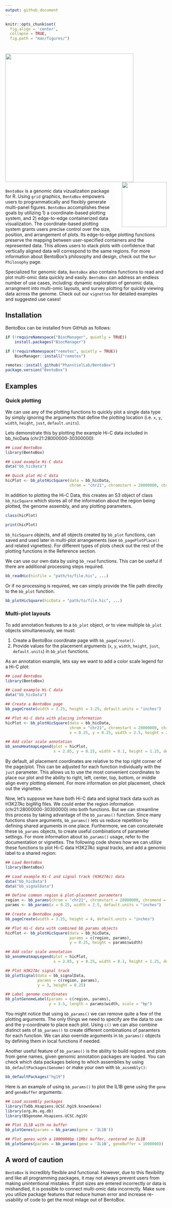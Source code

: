 ```yaml
---
output: github_document
---
```


```r
knitr::opts_chunk$set(
  fig.align = 'center',
  collapse = TRUE,
  fig.path = "man/figures/")
```

 
# <img src="man/figures/bento-logotype-singleline-black.png" width="400px" style="background-color:white;border=transparent" /> <img src="man/figures/logo.png" align="right" width="140px" style="padding-left:20px; background-color:white" />




`BentoBox` is a genomic data vizualization package for R. Using `grid` graphics, `BentoBox` empowers users to programmatically and flexibly generate multi-panel figures. `BentoBox` accomplishes these goals by utilizing 1) a coordinate-based plotting system, and 2) edge-to-edge containerized data visualization. The coordinate-based plotting system grants users precise control over the size, position, and arrangement of plots. Its edge-to-edge plotting functions preserve the mapping between user-specified containers and the represented data. This allows users to stack plots with confidence that vertically aligned data will correspond to the same regions. For more information about BentoBox's philosophy and design, check out the `Our Philosophy` page.

Specialized for genomic data, `BentoBox` also contains functions to read and plot multi-omic data quickly and easily. `BentoBox` can address an endless number of use cases, including: dynamic exploration of genomic data, arrangment into multi-omic layouts, and survey plotting for quickly viewing data across the genome. Check out our `vignettes` for detailed examples and suggested use cases!

## Installation

BentoBox can be installed from GitHub as follows:

```r
if (!requireNamespace("BiocManager", quietly = TRUE))
    install.packages("BiocManager")

if (!requireNamespace("remotes", quietly = TRUE))
    BiocManager::install("remotes")

remotes::install_github("PhanstielLab/BentoBox")
package.version("BentoBox")
```

## Examples

### Quick plotting

We can use any of the plotting functions to quickly plot a single data type by simply ignoring the arguments that define the plotting location (i.e. `x`, `y`, `width`, `height`, `just`, `default.units`).

Lets demonstrate this by plotting the example Hi-C data included in bb_hicData (chr21:28000000-30300000):

```r
## Load BentoBox
library(BentoBox)

## Load example Hi-C data
data("bb_hicData")

## Quick plot Hi-C data
hicPlot <- bb_plotHicSquare(data = bb_hicData,
                            chrom = "chr21", chromstart = 28000000, chromend = 30300000)
```


In addition to plotting the Hi-C Data, this creates an S3 object of class `bb_hicSquare` which stores all of the information about the region being plotted, the genome assembly, and any plotting parameters.

```r
class(hicPlot)
```

```r
print(hicPlot)
```

`bb_hicSquare` objects, and all objects created by `bb_plot` functions, can saved and used later in multi-plot arrangements (see `bb_pagePlotPlace()` and related vignettes). For different types of plots check out the rest of the plotting functions in the Reference section.

We can use our own data by using `bb_read` functions. This can be useful if there are additional processing steps required.

```r
bb_readHic(hicFile = "path/to/file.hic", ...)
```

Or if no processing is required, we can simply provide the file path directly to the `bb_plot` function.

```r
bb_plotHicSquare(hicData = "path/to/file.hic", ...)
```


### Multi-plot layouts

To add annotation features to a `bb_plot` object, or to view multiple `bb_plot` objects simultaneously, we must:  

1. Create a BentoBox coordinate page with `bb_pageCreate()`.  
2. Provide values for the placement arguments (`x`, `y`, `width`, `height`, `just`, `default.units`) in `bb_plot` functions.

As an annotation example, lets say we want to add a color scale legend for a Hi-C plot:

```r

## Load BentoBox
library(BentoBox)

## Load example Hi-C data
data("bb_hicData")

## Create a BentoBox page
bb_pageCreate(width = 3.25, height = 3.25, default.units = "inches")

## Plot Hi-C data with placing information
hicPlot <- bb_plotHicSquare(data = bb_hicData,
                            chrom = "chr21", chromstart = 28000000, chromend = 30300000,
                            x = 0.25, y = 0.25, width = 2.5, height = 2.5, default.units = "inches")

## Add color scale annotation
bb_annoHeatmapLegend(plot = hicPlot,
                     x = 2.85, y = 0.25, width = 0.1, height = 1.25, default.units = "inches")

```

By default, all placement coordinates are relative to the top right corner of the page/plot. This can be adjusted for each function individually with the `just` parameter. This allows us to use the most convenient coordinates to place our plot and the ability to right, left, center, top, bottom, or middle align every plotting element. For more information on plot placement, check out the vignettes.


Now, let's suppose we have both Hi-C data and signal track data such as H3K27Ac bigWig files. We could enter the region information (chr21:28000000-30300000) into both functions. But we can streamline this process by taking advantage of the `bb_params()` function. Since many functions share arguments, `bb_params()` lets us reduce repetition by defining shared arguments in one place. Furthermore, we can concatenate these `bb_params` objects, to create useful combinations of parameter settings. For more information about `bb_params()` usage, refer to the documentation or vignettes. The following code shows how we can utilize these functions to plot Hi-C data H3K27Ac signal tracks, and add a genomic label to a shared region:


```r

## Load BentoBox
library(BentoBox)

## Load example Hi-C and signal track (H3K27Ac) data
data("bb_hicData")
data("bb_signalData")

## Define common region & plot-placement parameters
region <- bb_params(chrom = "chr21", chromstart = 28000000, chromend = 30300000)
params <- bb_params(x = 0.25, width = 2.5, default.units = "inches")

## Create a BentoBox page
bb_pageCreate(width = 3.25, height = 4, default.units = "inches")

## Plot Hi-C data with combined bb_params objects
hicPlot <- bb_plotHicSquare(data = bb_hicData,
                            params = c(region, params),
                            y = 0.25, height = params$width)

## Add color scale annotation
bb_annoHeatmapLegend(plot = hicPlot,
                     x = 2.85, y = 0.25, width = 0.1, height = 1.25, default.units = "inches")

## Plot H3K27Ac signal track
bb_plotSignal(data = bb_signalData,
              params = c(region, params),
              y = 3, height = 0.25)

## Label genome coordinates
bb_plotGenomeLabel(params = c(region, params),
                   y = 3.5, length = params$width, scale = "bp")

```


You might notice that using `bb_params()` we can remove quite a few of the plotting arguments. The only things we need to specify are the data to use and the y-coordinate to place each plot. Using `c()` we can also combine distinct sets of `bb_params()` to create different combinations of paramters for each function. We can also override arguments in `bb_params()` objects by defining them in local functions if needed.

Another useful feature of `bb_params()` is the ability to build regions and plots from gene names, given genomic annotation packages are loaded. You can check which data packages belong to which assemblies by using `bb_defaultPackages(Genome)` or make your own with `bb_assembly()`:

```r
bb_defaultPackages("hg19")
```

Here is an example of using `bb_params()` to plot the IL1B gene using the `gene` and `geneBuffer` arguments:

```r
## Load assembly packages
library(TxDb.Hsapiens.UCSC.hg19.knownGene)
library(org.Hs.eg.db)
library(BSgenome.Hsapiens.UCSC.hg19)

## Plot IL1B with no buffer
bb_plotGenes(params = bb_params(gene = 'IL1B'))
```


```r
## Plot genes with a 1000000bp (1Mb) buffer, centered on IL1B
bb_plotGenes(params = bb_params(gene = 'IL1B', geneBuffer = 1000000))
```

## A word of caution

`BentoBox` is incredibly flexible and functional. However, due to this flexibility and like all programming packages, it may not always prevent users from making unintentional mistakes. If plot sizes are entered incorrectly or data is mishandled, it is possible to connect multi-omic data incorrectly. Make sure you utilize package features that reduce human error and increase re-usability of code to get the most milage out of BentoBox.
